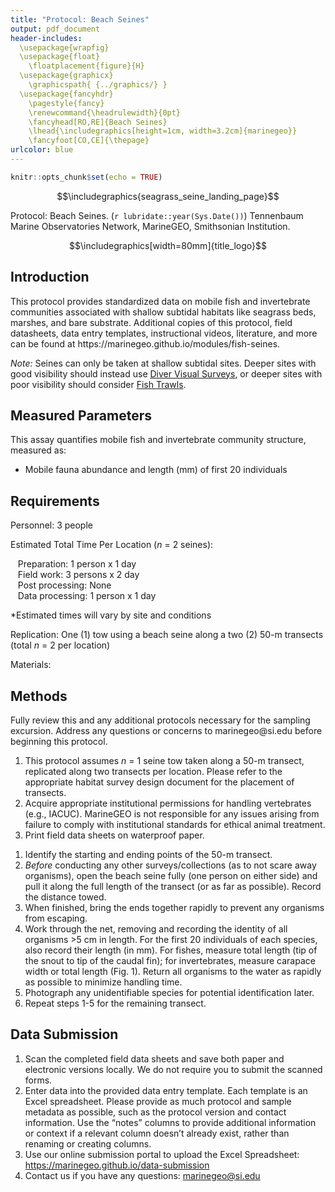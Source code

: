 ```yaml
---
title: "Protocol: Beach Seines"
output: pdf_document
header-includes:
  \usepackage{wrapfig}
  \usepackage{float}
    \floatplacement{figure}{H}
  \usepackage{graphicx}
    \graphicspath{ {../graphics/} }
  \usepackage{fancyhdr}
    \pagestyle{fancy}
    \renewcommand{\headrulewidth}{0pt}
    \fancyhead[RO,RE]{Beach Seines}
    \lhead{\includegraphics[height=1cm, width=3.2cm]{marinegeo}}
    \fancyfoot[CO,CE]{\thepage}
urlcolor: blue
---
```


```r
knitr::opts_chunk$set(echo = TRUE)
```

\noindent\rule{\textwidth}{0.4pt}

$$\includegraphics{seagrass_seine_landing_page}$$

\underline{How to cite this work:} Protocol: Beach Seines. (`r lubridate::year(Sys.Date())`) Tennenbaum Marine Observatories Network, MarineGEO, Smithsonian Institution.

\vspace{\baselineskip}

$$\includegraphics[width=80mm]{title_logo}$$

\thispagestyle{empty}
\clearpage
\pagenumbering{arabic}

\noindent\rule{\textwidth}{0.4pt}

## Introduction

This protocol provides standardized data on mobile fish and invertebrate communities associated with shallow subtidal habitats like seagrass beds, marshes, and bare substrate. Additional copies of this protocol, field datasheets, data entry templates, instructional videos, literature, and more can be found at https://marinegeo.github.io/modules/fish-seines.

*Note:* Seines can only be taken at shallow subtidal sites. Deeper sites with good visibility should instead use [Diver Visual Surveys](https://marinegeo.github.io/modules/visual-census), or deeper sites with poor visibility should consider [Fish Trawls](https://marinegeo.github.io/modules/fish-trawls).

\noindent\rule{\textwidth}{0.4pt}

## Measured Parameters

This assay quantifies mobile fish and invertebrate community structure, measured as:

* Mobile fauna abundance and length (mm) of first 20 individuals

\noindent\rule{\textwidth}{0.4pt}

## Requirements

Personnel: 3 people

Estimated Total Time Per Location (*n* = 2 seines):

|    Preparation: 1 person x 1 day
|    Field work: 3 persons x 2 day
|    Post processing: None
|    Data processing: 1 person x 1 day

*Estimated times will vary by site and conditions

Replication: One (1) tow using a beach seine along a two (2) 50-m transects (total *n* = 2 per location)

Materials:

\underline{Survey Design:}

\renewcommand{\labelitemi}{$\square$}
\setlength{\parskip}{0.1em}
\begin{itemize}
  \item 1 50-m metric transect tape
  \item Hand-held GPS unit
  \item 2 PVC marker poles (diameter and length as needed)
\end{itemize}
\vspace{\baselineskip}

\underline{Fieldwork:}

\renewcommand{\labelitemi}{$\square$}
\setlength{\parskip}{0.1em}
\begin{itemize}
  \item 1 beach seine (record dimensions including height, width, and mesh size)
  \item Waterproof paper
  \item Pencil
  \item Clipboard
  \item Ruler (mm)
\end{itemize}
\vspace{\baselineskip}

\noindent\rule{\textwidth}{0.4pt}

## Methods

\begin{wrapfigure}{r}{0.4\textwidth}
  \begin{center}
    \includegraphics[width=0.4\textwidth]{measurement_examples}
  \end{center}
  \vspace{-20mm}
  \caption{Length measurement for different taxonomic groups that may be caught in the seine.}
\end{wrapfigure}

Fully review this and any additional protocols necessary for the sampling excursion. Address any questions or concerns to marinegeo@si.edu before beginning this protocol.
\vspace{\baselineskip}

\underline{Preparation:}

1.	This protocol assumes *n* = 1 seine tow taken along a 50-m transect, replicated along two transects per location. Please refer to the appropriate habitat survey design document for the placement of transects.
2.  Acquire appropriate institutional permissions for handling vertebrates (e.g., IACUC). MarineGEO is not responsible for any issues arising from failure to comply with institutional standards for ethical animal treatment.
3.	Print field data sheets on waterproof paper.
\vspace{\baselineskip}

\underline{Fieldwork:}

1.	Identify the starting and ending points of the 50-m transect.
2.	*Before* conducting any other surveys/collections (as to not scare away organisms), open the beach seine fully (one person on either side) and pull it along the full length of the transect (or as far as possible). Record the distance towed.
3.	When finished, bring the ends together rapidly to prevent any organisms from escaping.
4.	Work through the net, removing and recording the identity of all organisms >5 cm in length. For the first 20 individuals of each species, also record their length (in mm). For fishes, measure total length (tip of the snout to tip of the caudal fin); for invertebrates, measure carapace width or total length (Fig. 1). Return all organisms to the water as rapidly as possible to minimize handling time.
5.	Photograph any unidentifiable species for potential identification later.
6.	Repeat steps 1-5 for the remaining transect.
\vspace{\baselineskip}

\noindent\rule{\textwidth}{0.4pt}

## Data Submission

1.  Scan the completed field data sheets and save both paper and electronic versions locally. We do not require you to submit the scanned forms.
2.  Enter data into the provided data entry template. Each template is an Excel spreadsheet. Please provide as much protocol and sample metadata as possible, such as the protocol version and contact information. Use the "notes" columns to provide additional information or context if a relevant column doesn't already exist, rather than renaming or creating columns.
3.  Use our online submission portal to upload the Excel Spreadsheet: [https://marinegeo.github.io/data-submission](https://marinegeo.github.io/data-submission)
4.  Contact us if you have any questions: [marinegeo@si.edu](mailto:marinegeo@si.edu)
